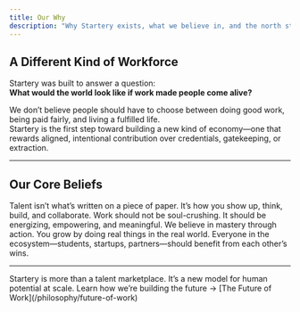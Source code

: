 ```yaml
---
title: Our Why
description: "Why Startery exists, what we believe in, and the north star that guides our work."
---
```


## A Different Kind of Workforce

Startery was built to answer a question:  
**What would the world look like if work made people come alive?**

We don’t believe people should have to choose between doing good work, being paid fairly, and living a fulfilled life.  
Startery is the first step toward building a new kind of economy—one that rewards aligned, intentional contribution over credentials, gatekeeping, or extraction.

---

## Our Core Beliefs

<CardGroup cols={2}>
  <Card title="People > Resumes" icon="id-card">
    Talent isn’t what’s written on a piece of paper. It’s how you show up,
    think, build, and collaborate.
  </Card>
  <Card title="Work Should Heal" icon="heart-pulse">
    Work should not be soul-crushing. It should be energizing, empowering, and
    meaningful.
  </Card>
  <Card title="Excellence Is Earned" icon="trophy">
    We believe in mastery through action. You grow by doing real things in the
    real world.
  </Card>
  <Card title="Shared Success" icon="handshake">
    Everyone in the ecosystem—students, startups, partners—should benefit from
    each other’s wins.
  </Card>
</CardGroup>

---

<Note>
  Startery is more than a talent marketplace. It’s a new model for human
  potential at scale.
</Note>

<Check>
  Learn how we’re building the future → [The Future of
  Work](/philosophy/future-of-work)
</Check>
